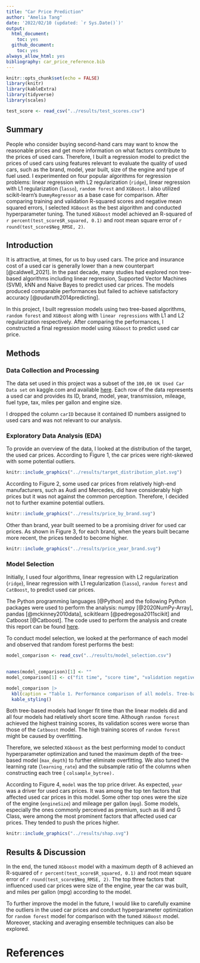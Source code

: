 ```yaml
---
title: "Car Price Prediction"
author: "Amelia Tang"
date: '2022/02/10 (updated: `r Sys.Date()`)'
output:
  html_document:
    toc: yes
  github_document:
    toc: yes
always_allow_html: yes
bibliography: car_price_reference.bib
---
```


```r
knitr::opts_chunk$set(echo = FALSE)
library(knitr)
library(kableExtra)
library(tidyverse)
library(scales)
```

```r
test_score <- read_csv("../results/test_scores.csv") 
```

## Summary

People who consider buying second-hand cars may want to know the reasonable prices and get more information on what factors contribute to the prices of used cars. Therefore, I built a regression model to predict the prices of used cars using features relevant to evaluate the quality of used cars, such as the brand, model, year built, size of the engine and type of fuel used. I experimented on four popular algorithms for regression problems: linear regression with L2 regularization (`ridge`), linear regression with L1 regularization (`lasso`), `random forest` and `XGBoost`. I also utilized scikit-learn's `DummyRegressor` as a base case for comparison. After comparing training and validation R-squared scores and negative mean squared errors, I selected `XGBoost` as the best algorithm and conducted hyperparameter tuning. The tuned `XGBoost` model achieved an R-squared of `r percent(test_score$R_squared, 0.1)` and root mean square error of `r round(test_score$Neg_RMSE, 2)`.

## Introduction

It is attractive, at times, for us to buy used cars. The price and insurance cost of a used car is generally lower than a new counterpart [@caldwell_2021]. In the past decade, many studies had explored non tree-based algorithms including linear regression, Supported Vector Machines (SVM), kNN and Naive Bayes to predict used car prices. The models produced comparable performances but failed to achieve satisfactory accuracy [@pudaruth2014predicting].

In this project, I built regression models using two tree-based algorithms, `random forest` and `XGBoost` along with `linear regressions` with L1 and L2 regularization respectively. After comparing the performances, I constructed a final regression model using `XGboost` to predict used car price.

## Methods

### Data Collection and Processing

The data set used in this project was a subset of the `100,00 UK Used Car Data set` on kaggle.com and available [here](https://www.kaggle.com/kukuroo3/used-car-price-dataset-competition-format). Each row of the data represents a used car and provides its ID, brand, model, year, transmission, mileage, fuel type, tax, miles per gallon and engine size.

I dropped the column `carID` because it contained ID numbers assigned to used cars and was not relevant to our analysis.

### Exploratory Data Analysis (EDA)

To provide an overview of the data, I looked at the distribution of the target, the used car prices. According to Figure 1, the car prices were right-skewed with some potential outliers.

```r
knitr::include_graphics("../results/target_distribution_plot.svg")
```

According to Figure 2, some used car prices from relatively high-end manufacturers, such as Audi and Mercedes, did have considerably high prices but it was not against the common perception. Therefore, I decided not to further examine potential outliers.

```r
knitr::include_graphics("../results/price_by_brand.svg")
```

Other than brand, year built seemed to be a promising driver for used car prices. As shown in Figure 3, for each brand, when the years built became more recent, the prices tended to become higher.

```r
knitr::include_graphics("../results/price_year_brand.svg")
```

### Model Selection

Initially, I used four algorithms, linear regression with L2 regularization (`ridge`), linear regression with L1 regularization (`lasso`), `random forest` and `CatBoost`, to predict used car prices.

The Python programming languages [@Python] and the following Python packages were used to perform the analysis: numpy [@2020NumPy-Array], pandas [@mckinney2010data], scikitlearn [@pedregosa2011scikit] and Catboost [@Catboost]. The code used to perform the analysis and create this report can be found [here](https://github.com/aimee0317/car_price_prediction).

To conduct model selection, we looked at the performance of each model and observed that random forest performs the best:

```r
model_comparison <- read_csv("../results/model_selection.csv") 
  

names(model_comparison)[1] <- ""
model_comparison[1] <- c("fit time", "score time", "validation negative RMSE", "training negative RMSE", "validation R-Squared", "training R-squared")

model_comparison |> 
  kbl(caption = "Table 1. Performance comparison of all models. Tree-based models performed better than linear regressions.") |>
  kable_styling()
```

Both tree-based models had longer fit time than the linear models did and all four models had relatively short score time. Although `random forest` achieved the highest training scores, its validation scores were worse than those of the `Catboost` model. The high training scores of `random forest` might be caused by overfitting.

Therefore, we selected `XGboost` as the best performing model to conduct hyperparameter optimization and tuned the maximum depth of the tree-based model (`max_depth`) to further eliminate overfitting. We also tuned the learning rate (`learning_rate`) and the subsample ratio of the columns when constructing each tree ( `colsample_bytree).`

According to Figure 4, `model` was the top price driver. As expected, `year` was a driver for used cars prices. It was among the top ten factors that affected used car prices in this model. Some other top ones were the size of the engine (`engineSize`) and mileage per gallon (`mpg`). Some models, especially the ones commonly perceived as premium, such as i8 and G Class, were among the most prominent factors that affected used car prices. They tended to push the prices higher.

```r
knitr::include_graphics("../results/shap.svg")
```

## Results & Discussion

In the end, the tuned `XGboost` model with a maximum depth of 8 achieved an R-squared of `r percent(test_score$R_squared, 0.1)` and root mean square error of `r round(test_score$Neg_RMSE, 2)`. The top three factors that influenced used car prices were size of the engine, year the car was built, and miles per gallon (mpg) according to the model.

To further improve the model in the future, I would like to carefully examine the outliers in the used car prices and conduct hyperparameter optimization for `random forest` model for comparison with the tuned `XGBoost` model. Moreover, stacking and averaging ensemble techniques can also be explored.

# References
